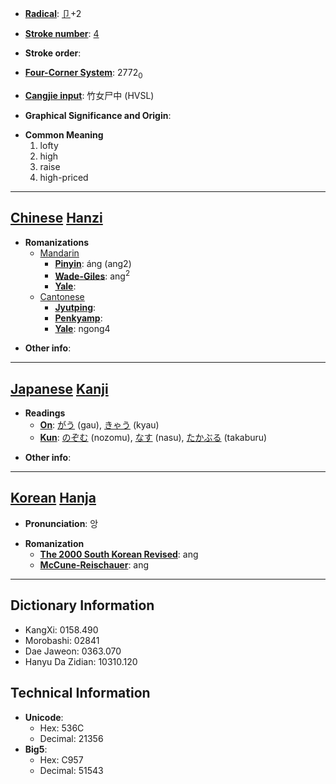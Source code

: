 * '''[[Wiktionary:Chinese radical index| Radical]]''': [[Wiktionary:Chinese radical index 卩|卩]]+2

* '''[[Wiktionary:Chinese total strokes index|Stroke number]]''': [[Wiktionary:Chinese total strokes index 4|4]]

* '''Stroke order''': 

* '''[[Wiktionary:Chinese four corner index|Four-Corner System]]''': 2772<sub>0</sub>

* '''[[Wiktionary:Chinese Cangjie index|Cangjie input]]''': 竹女尸中 (HVSL)

* '''Graphical Significance and Origin''': 

* '''Common Meaning'''
*#lofty
*# high
*# raise
*# high-priced


----

== [[Chinese]] [[Hanzi]] ==

* '''Romanizations'''
** [[Mandarin]]
*** '''[[Pinyin]]''': áng (ang2)
*** '''[[Wade-Giles]]''': ang<sup>2</sup>
*** '''[[Yale]]''': 
**[[Cantonese]]
***'''[[Jyutping]]''':
***'''[[Penkyamp]]''': 
***'''[[Yale]]''': ngong4

* '''Other info''': 

----

== [[Japanese]] [[Kanji]] ==

* '''Readings'''
** '''[[On]]''': [[がう]] (gau), [[きゃう]] (kyau)
** '''[[Kun]]''': [[のぞむ]] (nozomu), [[なす]] (nasu), [[たかぶる]] (takaburu)

* '''Other info''':  

----

== [[Korean]] [[Hanja]] ==

* '''Pronunciation''': 앙

* '''Romanization'''
** '''[[The 2000 South Korean Revised Romanization|The 2000 South Korean Revised]]''': ang
** '''[[McCune-Reischauer]]''': ang

----

== Dictionary Information ==

* KangXi: 0158.490
* Morobashi: 02841
* Dae Jaweon: 0363.070
* Hanyu Da Zidian: 10310.120

== Technical Information ==

* '''Unicode''':
** Hex: 536C
** Decimal: 21356
* '''Big5''':
** Hex: C957
** Decimal: 51543